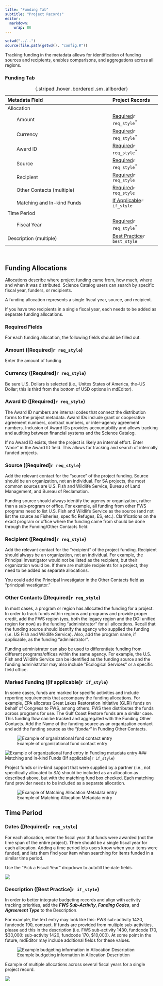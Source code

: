 ```yaml
---
title: "Funding Tab"
subtitle: "Project Records"
editor: 
  markdown: 
    wrap: 80
---
```


```r
setwd("../..")
source(file.path(getwd(), "config.R"))
```

Tracking funding in the metadata allows for identification of funding sources
and recipients, enables comparisons, and aggregations across all regions.

### Funding Tab
| Metadata Field                | Project Records   | 
|:------------------------------|:-------------|
| Allocation                    | | 
|        Amount                 | [Required](#amount-required)`r req_style`^\*^   |
|        Currency               | [Required](#currency-required)`r req_style`^\*^   |
|        Award ID               | [Required](#award-id-required)`r req_style`^\*^ |
|        Source                 | [Required](#source-required)`r req_style`^\*^   |
|        Recipient              | [Required](#recipient-required)`r req_style`    |
|        Other Contacts (multiple)  | [Required](#recipient-required)`r req_style`|
|        Matching and In-kind Funds | [If Applicable](#matching-and-in-kind-funds-if-applicable)`r if_style` |
| Time Period            | | 
|        Fiscal Year     | [Required](#dates-required)`r req_style`^\*^ | 
| Description (multiple) | [Best Practice](#description)`r best_style` | 
: {.striped .hover .bordered .sm .allborder}  

<br/>

## Funding Allocations

Allocations describe where project funding came from, how much, where and when
it was distributed. Science Catalog users can search by specific fiscal year,
funders, or recipients.

A funding allocation represents a single fiscal year, source, and recipient.

:::{.callout-note}
If you have two recipients in a single fiscal year, each needs to be added as
separate funding allocations.
:::

### Required Fields

For each funding allocation, the following fields should be filled out.

### Amount ([Required]`r req_style`)

Enter the amount of funding. 

### Currency ([Required]`r req_style`)

Be sure U.S. Dollars is selected (i.e., Unites States of America, the--US Dollar; 
this is third from the bottom of USD options in mdEditor).

### Award ID ([Required]`r req_style`)

The Award ID numbers are internal codes that connect the distribution forms to
the project metadata. Award IDs include grant or cooperative agreement numbers,
contract numbers, or inter-agency agreement numbers. Inclusion of Award IDs
provides accountability and allows tracking and auditing between financial
systems and the Science Catalog.

If no Award ID exists, then the project is likely an internal effort. Enter
'*None*" in the Award ID field. This allows for tracking and search of
internally funded projects.

### Source ([Required]`r req_style`)

Add the relevant contact for the “source” of the project funding. Source should
be an organization, not an individual. For SA projects, the most common sources
are U.S. Fish and Wildlife Service, Bureau of Land Management, and Bureau of
Reclamation.

::: {.callout-note}
Funding source should always identify the agency or organization, rather than a
sub-program or office. For example, all funding from other FWS programs need to
list U.S. Fish and Wildlife Service as the source (and not list the source as
Fisheries, specific Refuges, ES, etc.). Clarifications on the exact program or
office where the funding came from should be done through the Funding/Other
Contacts field.
:::

### Recipient ([Required]`r req_style`)

Add the relevant contact for the “recipient” of the project funding. Recipient
should always be an organization, not an individual. For example, the Principal
Investigator would not be listed as the recipient, but their organization would
be. If there are multiple recipients for a project, they need to be added as
separate allocations.

You could add the Principal Investigator in the Other Contacts field as
"principalInvestigator."

### Other Contacts ([Required]`r req_style`)

In most cases, a program or region has allocated the funding for a project. In
order to track funds within regions and programs and provide proper credit, add
the FWS region (yes, both the legacy region and the DOI unified region for now)
as the funding "administrator" for all allocations. Recall that the funding
source should identify the agency who supplied the funding (i.e. US Fish and
Wildlife Service). Also, add the program name, if applicable, as the funding
"administrator".

:::{.callout-note icon=false}
Funding administrator can also be used to differentiate funding from different
programs/offices within the same agency. For example, the U.S. Fish and Wildlife
Service can be identified as the funding source and the funding administrator
may also include "Ecological Services" or a specific field office.
:::

### Marked Funding ([If applicable]`r if_style`)

In some cases, funds are marked for specific activities and include reporting
requirements that accompany the funding allocations. For example, EPA allocates
Great Lakes Restoration Initiative (GLRI) funds on behalf of Congress to FWS,
among others. FWS then distributes the funds across programs for use. The Gulf
Coast Restore funds are a similar case. This funding flow can be tracked and
aggregated with the Funding Other Contacts. Add the Name of the funding source
as an organization contact and add the funding source as the "*funder*" in
Funding Other Contacts.

![Example of organizational fund contact entry](../../assets/example_organizational_contact.png)

![Example of organizational fund entry in Funding metadata entry](../../assets/example_funding_entry.png)
### Matching and In-kind Funds ([If applicable]`r if_style`)

Project funds or in-kind support that were supplied by a partner (i.e., not
specifically allocated to SA) should be included as an allocation as described
above, but with the matching fund box checked. Each matching fund provider needs
to be included as a separate allocation.

![Example of Matching Allocation Metadata entry](../../assets/example_matching_allocation.png)

## Time Period

### Dates ([Required]`r req_style`)

For each allocation, enter the fiscal year that funds were awarded (not the time
span of the entire project). There should be a single fiscal year for each
allocation. Adding a time period lets users know when your items were funded,
and lets them find your item when searching for items funded in a similar time
period.

:::{.callout-tip icon=false}
Use the “Pick a Fiscal Year” dropdown to autofill the date fields.
:::

![](../../assets/project_funding_timeperiod.png)


### Description ([Best Practice]`r if_style`)

In order to better integrate budgeting records and align with activity tracking
priorities, add the ***FWS Sub-Activity***, ***Funding Codes***, and 
***Agreement Type*** to the Description. 

For example, the text entry may look like this:
FWS sub-activity 1420, fundcode 190, contract. If funds are provided from
multiple sub-activities, please add this in the description (i.e. FWS
sub-activity 1430, fundcode 170, \$30,000: sub-activity 1420, fundcode 170,
\$10,000). At some point in the future, mdEditor may include additional fields
for these values.

![Example budgeting information in Allocation Description](../../assets/example_budgeting_infomation.png)


Example of multiple allocations across several fiscal years for a single project
record.

![](../../assets/project_funding_list.png)